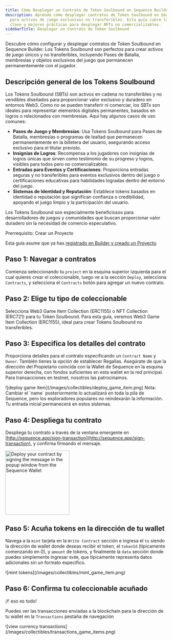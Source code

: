 ```yaml
---
title: Cómo Desplegar un Contrato de Token Soulbound en Sequence Builder
description: Aprende cómo desplegar contratos de Token Soulbound en Sequence Builder
  para activos de juego exclusivos no transferibles. Esta guía cubre la configuración, pasos
  clave y mejores prácticas para desplegar NFTs no comercializables.
sidebarTitle: Desplegar un Contrato de Token Soulbound
---
```


Descubre cómo configurar y desplegar contratos de Token Soulbound en Sequence Builder. Los Tokens Soulbound son perfectos para crear activos de juego únicos y no transferibles, incluyendo Pases de Batalla, membresías y objetos exclusivos del juego que permanecen permanentemente con el jugador.

## Descripción general de los Tokens Soulbound

Los Tokens Soulbound (SBTs) son activos en cadena no transferibles y no vendibles diseñados para proporcionar valor exclusivo y duradero en entornos Web3. Como no se pueden transferir ni comerciar, los SBTs son ideales para representar elementos digitales permanentes, basados en logros o relacionados con membresías. Aquí hay algunos casos de uso comunes:

* **Pases de Juego y Membresías**: Usa Tokens Soulbound para Pases de Batalla, membresías o programas de lealtad que permanecen permanentemente en la billetera del usuario, asegurando acceso exclusivo para el titular previsto.
* **Insignias de Logros**: Recompensa a los jugadores con insignias de logros únicas que sirven como testimonio de su progreso y logros, visibles para todos pero no comercializables.
* **Entradas para Eventos y Certificaciones**: Proporciona entradas seguras y no transferibles para eventos exclusivos dentro del juego o certificaciones educativas para habilidades logradas dentro del entorno del juego.
* **Sistemas de Identidad y Reputación**: Establece tokens basados en identidad o reputación que significan confianza o credibilidad, apoyando el juego limpio y la participación del usuario.

Los Tokens Soulbound son especialmente beneficiosos para desarrolladores de juegos y comunidades que buscan proporcionar valor duradero sin la necesidad de comercio especulativo.

<Warning>
  Prerrequisito: Crear un Proyecto

  Esta guía asume que ya has [registrado en Builder y creado un Proyecto](/solutions/builder/getting-started).
</Warning>

## Paso 1: Navegar a contratos

Comienza seleccionando tu `project` en la esquina superior izquierda para el cual quieres crear el coleccionable, luego ve a la sección `Deploy`, selecciona `Contracts`, y selecciona el `Contracts` botón para agregar un nuevo contrato.

## Paso 2: Elige tu tipo de coleccionable

Selecciona Web3 Game Item Collection (ERC1155) o NFT Collection (ERC721) para tu Token Soulbound. Para esta guía, veremos Web3 Game Item Collection (ERC1155), ideal para crear Tokens Soulbound no transferibles.

## Paso 3: Especifica los detalles del contrato

Proporciona detalles para el contrato especificando un `Contract Name` y `Owner`. También tienes la opción de establecer Regalías. Asegúrate de que la dirección del Propietario coincida con la Wallet de Sequence en la esquina superior derecha, con fondos suficientes en esta wallet en la red principal. Para transacciones en testnet, nosotros las patrocinamos.

<Frame>
  ![deploy game item](/images/collectibles/deploy_game_item.png)
</Frame>

<Warning>
  Nota:
  Cambiar el `name` posteriormente lo actualizará en toda la pila de Sequence, pero los exploradores populares no reindexarán la información. Tu entrada inicial permanecerá en estos sistemas.
</Warning>

## Paso 4: Despliega tu contrato

Despliega tu contrato a través de la ventana emergente en [http://sequence.app/sign-transaction](http://sequence.app/sign-transaction), y confirma firmando el mensaje.

<Frame>
  <img src="/images/collectibles/sign_deploy_transaction.png" width="200" alt="Deploy your contract by signing the message in the popup window from the Sequence Wallet" />
</Frame>

## Paso 5: Acuña tokens en la dirección de tu wallet

Navega a la `mint` tarjeta en la `Write Contract` sección e ingresa el `to` siendo la dirección de wallet donde deseas recibir el token, el `tokenId` (típicamente comenzando en 0), y `amount` de tokens, y finalmente la `data` sección donde puedes simplemente ingresar `0x00`, que típicamente representa datos adicionales sin un formato específico.

<Frame>
  ![mint tokens](/images/collectibles/mint_game_item.png)
</Frame>

## Paso 6: Confirma tu coleccionable acuñado

¡Y eso es todo!

Puedes ver las transacciones enviadas a la blockchain para la dirección de tu wallet en la `Transactions` pestaña de navegación

<Frame>
  ![view currency transactions](/images/collectibles/transactions_game_items.png)
</Frame>
